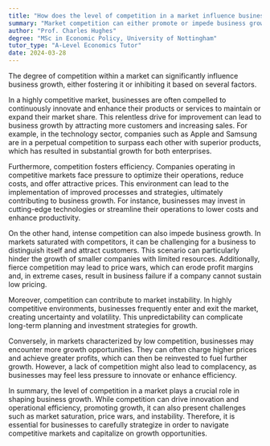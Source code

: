 ```yaml
---
title: "How does the level of competition in a market influence business growth?"
summary: "Market competition can either promote or impede business growth, influenced by multiple factors that determine its overall impact on companies within the market."
author: "Prof. Charles Hughes"
degree: "MSc in Economic Policy, University of Nottingham"
tutor_type: "A-Level Economics Tutor"
date: 2024-03-28
---
```


The degree of competition within a market can significantly influence business growth, either fostering it or inhibiting it based on several factors.

In a highly competitive market, businesses are often compelled to continuously innovate and enhance their products or services to maintain or expand their market share. This relentless drive for improvement can lead to business growth by attracting more customers and increasing sales. For example, in the technology sector, companies such as Apple and Samsung are in a perpetual competition to surpass each other with superior products, which has resulted in substantial growth for both enterprises.

Furthermore, competition fosters efficiency. Companies operating in competitive markets face pressure to optimize their operations, reduce costs, and offer attractive prices. This environment can lead to the implementation of improved processes and strategies, ultimately contributing to business growth. For instance, businesses may invest in cutting-edge technologies or streamline their operations to lower costs and enhance productivity.

On the other hand, intense competition can also impede business growth. In markets saturated with competitors, it can be challenging for a business to distinguish itself and attract customers. This scenario can particularly hinder the growth of smaller companies with limited resources. Additionally, fierce competition may lead to price wars, which can erode profit margins and, in extreme cases, result in business failure if a company cannot sustain low pricing.

Moreover, competition can contribute to market instability. In highly competitive environments, businesses frequently enter and exit the market, creating uncertainty and volatility. This unpredictability can complicate long-term planning and investment strategies for growth.

Conversely, in markets characterized by low competition, businesses may encounter more growth opportunities. They can often charge higher prices and achieve greater profits, which can then be reinvested to fuel further growth. However, a lack of competition might also lead to complacency, as businesses may feel less pressure to innovate or enhance efficiency.

In summary, the level of competition in a market plays a crucial role in shaping business growth. While competition can drive innovation and operational efficiency, promoting growth, it can also present challenges such as market saturation, price wars, and instability. Therefore, it is essential for businesses to carefully strategize in order to navigate competitive markets and capitalize on growth opportunities.
    